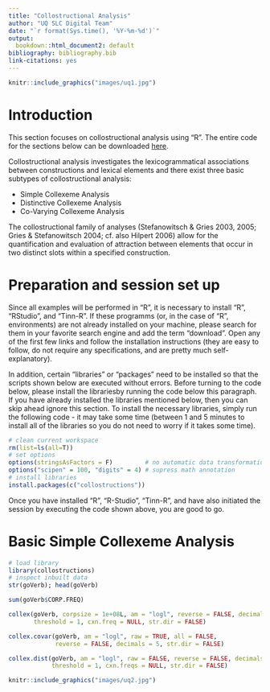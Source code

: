 ```yaml
---
title: "Collostructional Analysis"
author: "UQ SLC Digital Team"
date: "`r format(Sys.time(), '%Y-%m-%d')`"
output:
  bookdown::html_document2: default
bibliography: bibliography.bib
link-citations: yes
---
```

```r
knitr::include_graphics("images/uq1.jpg")
```

# Introduction

This section focuses on collostructional analysis using "R". The entire code for the sections below can be downloaded [here](https://slcladal.github.io/rscripts/collostructionscript.r).

Collostructional  analysis  investigates  the  lexicogrammatical associations between constructions and  lexical elements and there exist three basic subtypes of collostructional analysis: 

* Simple Collexeme Analysis
* Distinctive Collexeme Analysis
* Co-Varying Collexeme Analysis

The collostructional family of analyses (Stefanowitsch & Gries 2003, 2005; Gries & Stefanowitsch 2004; cf. also Hilpert 2006) allow for the quantification and evaluation of attraction between elements that occur in two distinct slots within a specified construction.

# Preparation and session set up

Since all examples will be performed in "R", it is necessary to install "R", "RStudio", and "Tinn-R". If these programms (or, in the case of "R", environments) are not already installed on your machine, please search for them in your favorite search engine and add the term "download". Open any of the first few links and follow the installation instructions (they are easy to follow, do not require any specifications, and are pretty much self-explanatory).

In addition, certain "libraries" or "packages" need to be installed so that the scripts shown below are executed without errors. Before turning to the code below, please install the librariesby running the code below this paragraph. If you have already installed the libraries mentioned below, then you can skip ahead ignore this section. To install the necessary libraries, simply run the following code - it may take some time (between 1 and 5 minutes to install all of the libraries so you do not need to worry if it takes some time).

```r
# clean current workspace
rm(list=ls(all=T))
# set options
options(stringsAsFactors = F)         # no automatic data transformation
options("scipen" = 100, "digits" = 4) # supress math annotation
# install libraries
install.packages(c("collostructions"))
```

Once you have installed "R", "R-Studio", "Tinn-R", and have also initiated the session by executing the code shown above, you are good to go.

# Basic Simple Collexeme Analysis

```r
# load library
library(collostructions)
# inspect inbuilt data
str(goVerb); head(goVerb)
```



```r
sum(goVerb$CORP.FREQ)
```


```r
collex(goVerb, corpsize = 1e+08L, am = "logl", reverse = FALSE, decimals = 5,
       threshold = 1, cxn.freq = NULL, str.dir = FALSE)
```

```r
collex.covar(goVerb, am = "logl", raw = TRUE, all = FALSE,
             reverse = FALSE, decimals = 5, str.dir = FALSE)
```

```r
collex.dist(goVerb, am = "logl", raw = FALSE, reverse = FALSE, decimals = 5,
            threshold = 1, cxn.freqs = NULL, str.dir = FALSE)
```

```r
knitr::include_graphics("images/uq2.jpg")
```